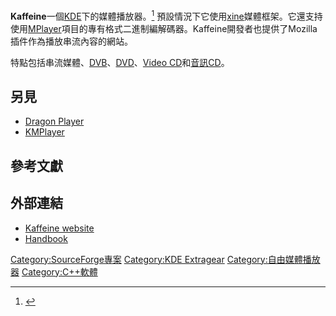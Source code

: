 {{NoteTA|G1=IT|G2=FL}}
{{Infobox Software
| name                   = Kaffeine
| logo                   = Breezeicons-apps-48-kaffeine.svg
| screenshot             = Kaffeine 1.0 cat.png
| screenshot size        = 250px
| caption                = 
| developer              = Kaffeine 團隊
| released               = 
| latest_release_version = 2.0.18
| latest_release_date    = {{Release date and age|2019|05|14}}
| latest_preview_version = 	
| latest_preview_date    = 
| frequently_updated     = 
| programming language   = [[C++|C++]]
| operating system       = [[Unix-like|Unix-like]]
| language               = 多語言
| genre                  = [[媒體播放器|媒體播放器]]
| license                = [[GNU通用公共许可证|GNU通用公共许可证]]第二版
| website                = {{URL|http://kaffeine.kde.org}}
}}
'''Kaffeine'''一個[[KDE|KDE]]下的媒體播放器。<ref>{{cite news|url=http://www.cooltechzone.com/index.php?option=com_content&task=view&Itemid=0&id=1107&limit=1&limitstart=1|title=Open-Source Equivalents to Windows Programs: Choices, Choices, Choices...|last=Nag|first=Aditya|date=22 March 2005|work=CoolTechZone|accessdate=2008-09-17|archive-url=https://web.archive.org/web/20190216230229/https://cooltechzone.com/index.php?option=com_content&task=view&Itemid=0&id=1107&limit=1&limitstart=1|archive-date=2019-02-16|dead-url=yes}}{{Citation broken|date=October 2008}}</ref>
預設情況下它使用[[xine|xine]]媒體框架。它還支持使用[[MPlayer|MPlayer]]項目的專有格式二進制編解碼器。Kaffeine開發者也提供了Mozilla 插件作為播放串流內容的網站。

特點包括串流媒體、[[DVB|DVB]]、[[DVD|DVD]]、[[Video_CD|Video CD]]和[[紅皮書_(音訊CD)|音訊CD]]。

== 另見 ==
*[[Dragon_Player|Dragon Player]]
* [[KMPlayer|KMPlayer]]

== 參考文獻 ==
{{Reflist}}

== 外部連結 ==
*[https://web.archive.org/web/20080525182303/http://kaffeine.kde.org/ Kaffeine website]
*[http://docs.kde.org/development/en/extragear-multimedia/kaffeine/index.html Handbook] {{Wayback|url=http://docs.kde.org/development/en/extragear-multimedia/kaffeine/index.html |date=20160305070737 }}
{{portal|Free software|Free Software Portal Logo.svg}} 

{{Computer software-stub}}

{{KDE}}
{{媒體播放器 (應用軟件)}}

[[Category:SourceForge專案|Category:SourceForge專案]]
[[Category:KDE_Extragear|Category:KDE Extragear]]
[[Category:自由媒體播放器|Category:自由媒體播放器]]
[[Category:C++軟體|Category:C++軟體]]